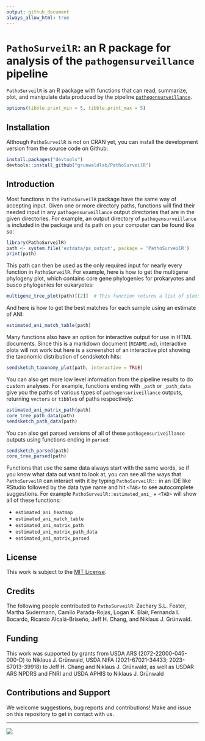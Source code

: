 ```yaml
---
output: github_document
always_allow_html: true
---
```


# `PathoSurveilR`: an R package for analysis of the `pathogensurveillance` pipeline

`PathoSurveilR` is an R package with functions that can read, summarize, plot, and manipulate data produced by the pipeline [`pathogensurveillance`](https://github.com/nf-core/pathogensurveillance). 


```r
options(tibble.print_min = 5, tibble.print_max = 5)
```


## Installation

Although `PathoSurveilR` is not on CRAN yet, you can install the development version from the source code on Github:

```r
install.packages("devtools")
devtools::install_github("grunwaldlab/PathoSurveilR")
```


## Introduction

Most functions in the `PathoSurveilR` package have the same way of accepting input.
Given one or more directory paths, functions will find their needed input in any `pathogensurveillance` output directories that are in the given directories.
For example, an output directory of `pathogensurveillance` is included in the package and its path on your computer can be found like so:

```r
library(PathoSurveilR)
path <- system.file('extdata/ps_output', package = 'PathoSurveilR')
print(path)
```

This path can then be used as the only required input for nearly every function in `PathoSurveilR`.
For example, here is how to get the multigene phylogeny plot, which contains core gene phylogenies for prokaryotes and busco phylogenies for eukaryotes:

```r
multigene_tree_plot(path)[[2]]  # This function returns a list of plots, so [[2]] selects the second plot
```

And here is how to get the best matches for each sample using an estimate of ANI:

```r
estimated_ani_match_table(path)
```

Many functions also have an option for interactive output for use in HTML documents.
Since this is a markdown document (`README.md`), interactive plots will not work but here is a screenshot of an interactive plot showing the taxonomic distribution of sendsketch hits:

```r
sendsketch_taxonomy_plot(path, interactive = TRUE)
```

You can also get more low level information from the pipeline results to do custom analyses.
For example, functions ending with `_path` or `_path_data` give you the paths of various types of `pathogensuriveillance` outputs, returning `vector`s or `tibble`s of paths respectively:

```r
estimated_ani_matrix_path(path)
core_tree_path_data(path)
sendsketch_path_data(path)
```

You can also get parsed versions of all of these `pathogensuriveillance` outputs using functions ending in `parsed`:

```r
sendsketch_parsed(path)
core_tree_parsed(path)
```

Functions that use the same data always start with the same words, so if you know what data out want to look at, you can see all the ways that `PathoSurveilR` can interact with it by typing `PathoSurveilR::` in an IDE like RStudio followed by the data type name and hit `<TAB>` to see autocomplete suggestions.
For example `PathoSurveilR::estimated_ani_` + `<TAB>` will show all of these functions:

* `estimated_ani_heatmap`
* `estimated_ani_match_table`
* `estimated_ani_matrix_path`
* `estimated_ani_matrix_path_data`
* `estimated_ani_matrix_parsed`

## License

This work is subject to the [MIT License](https://github.com/grunwaldlab/metacoder/blob/master/LICENSE).

## Credits

The following people contributed to `PathoSurveilR`: Zachary S.L. Foster, Martha Sudermann, Camilo Parada-Rojas, Logan K. Blair, Fernanda I. Bocardo, Ricardo Alcalá-Briseño, Jeﬀ H. Chang, and Niklaus J. Grünwald.

## Funding

This work was supported by grants from USDA ARS (2072-22000-045-000-D) to Niklaus J. Grünwald, USDA NIFA (2021-67021-34433; 2023-67013-39918) to Jeﬀ H. Chang and Niklaus J. Grünwald, as well as USDAR ARS NPDRS and FNRI and USDA APHIS to Niklaus J. Grünwald 

## Contributions and Support

We welcome suggestions, bug reports and contributions!
Make and issue on this repository to get in contact with us.

-----

![](images/combined_logos.png)
